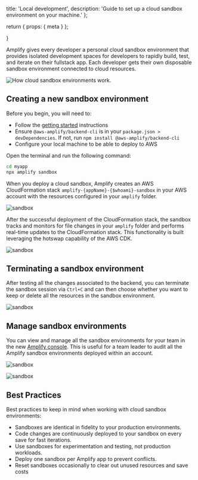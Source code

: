   title: 'Local development',
  description: 'Guide to set up a cloud sandbox environment on your machine.'
};

  return {
    props: {
      meta
    }
  };

}

Amplify gives every developer a personal cloud sandbox environment that provides isolated development spaces for developers to rapidly build, test, and iterate on their fullstack app. Each developer gets their own disposable sandbox environment connected to cloud resources.

![How cloud sandbox environments work.](/images/gen2/how-amplify-works/sandbox.png)

## Creating a new sandbox environment

Before you begin, you will need to:

- Follow the [getting started](../../../start/getting-started/) instructions
- Ensure `@aws-amplify/backend-cli` is in your `package.json > devDependencies`. If not, run `npm install @aws-amplify/backend-cli`
- Configure your local machine to be able to deploy to AWS

Open the terminal and run the following command:

```bash
cd myapp
npx amplify sandbox
```

When you deploy a cloud sandbox, Amplify creates an AWS CloudFormation stack `amplify-{appName}-{$whoami}-sandbox` in your AWS account with the resources configured in your `amplify` folder.

![sandbox](/images/gen2/sandbox/sandbox1.png)

After the successful deployment of the CloudFormation stack, the sandbox tracks and monitors for file changes in your `amplify` folder and performs real-time updates to the CloudFormation stack. This functionality is built leveraging the hotswap capability of the AWS CDK.

![sandbox](/images/gen2/sandbox/sandbox2.png)

## Terminating a sandbox environment

After testing all the changes associated to the backend, you can terminate the sandbox session via `Ctrl+C` and can then choose whether you want to keep or delete all the resources in the sandbox environment.

![sandbox](/images/gen2/sandbox/sandbox3.png)

## Manage sandbox environments

You can view and manage all the sandbox environments for your team in the new [Amplify console](https://us-east-1.console.aws.amazon.com/amplify/apps/sandboxes). This is useful for a team leader to audit all the Amplify sandbox environments deployed within an account.

![sandbox](/images/gen2/sandbox/sandbox4.png)

![sandbox](/images/gen2/sandbox/sandbox5.png)

## Best Practices

Best practices to keep in mind when working with cloud sandbox environments:

- Sandboxes are identical in fidelity to your production environments.
- Code changes are continuously deployed to your sandbox on every save for fast iterations.
- Use sandboxes for experimentation and testing, not production workloads.
- Deploy one sandbox per Amplify app to prevent conflicts.
- Reset sandboxes occasionally to clear out unused resources and save costs

